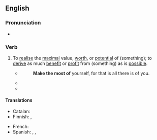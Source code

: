 ==English==

===Pronunciation===
* {{audio|en|En-au-make the most of.ogg|Audio (AU)}}

===Verb===
{{en-verb|make<,,made> the most of}}

# {{lb|en|idiomatic|transitive}} To [[realise]] the [[maximal]] value, [[worth]], or [[potential]] of (something); to [[derive]] as much [[benefit]] or [[profit]] from (something) as is [[possible]].
#* {{RQ:Emerson Essays}}
#*: '''Make the most of''' yourself, for that is all there is of you.
#* {{quote-journal|en
|date=Jan. 25, 2011
|author=Les Roopanarine
|title=Wigan 1 - 2 Aston Villa
|work=BBC
|url=http://news.bbc.co.uk/sport2/hi/football/eng_prem/9369947.stm
|page=
|passage=But with the home side likewise unable to '''make the most of''' a period of first-half ascendancy, Villa were swift to make amends on the restart.}}
#* {{quote-journal|en|date=2020 December 2|author=Paul Bigland|title=My weirdest and wackiest Rover yet|journal=Rail|page=68|text=As the 1857 to Manchester Piccadilly rolls in, I scan the windows and realise there are plenty of spare seats, so I hop aboard. The train is a '221'+'220' combo to allow for social distancing - a luxury on an [[XC]] train as normally you're playing sardines, so I '''make the most of''' it.}}

====Translations====
{{trans-top|realise the maximal value, worth, or potential of}}
* Catalan: {{t+|ca|aprofitar}}
* Finnish: {{t|fi|ottaa kaikki irti}}, {{t+|fi|hyödyntää}}
{{trans-mid}}
* French: {{t+|fr|profiter}}
* Spanish: {{t+|es|aprovechar}}, {{t|es|sacar provecho}}, {{t|es|sacar partido}}
{{trans-bottom}}